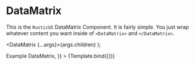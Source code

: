 # DataMatrix

This is the `RusticUI` DataMatrix Component. It is fairly simple. You just wrap whatever content you want inside of `<DataMatrix>` and `</DataMatrix>`.


<Meta title="DataMatrix" component={DataMatrix} />

  <DataMatrix {...args}>{args.children}</DataMatrix>
);

<Canvas>
  <Story
    name="DataMatrix"
    args={{
      children: <h1>Example DataMatrix</h1>,
    }}
  >
    {Template.bind({})}
  </Story>
</Canvas>

